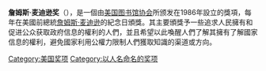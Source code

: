 {{expand|time=2015-05-30T03:38:48+00:00}}
{{unreferenced|time=2015-05-30T03:38:48+00:00}}
'''詹姆斯·麦迪逊奖'''（{{lang-en|James Madison Award}}），是一個由[[美国图书馆协会|美国图书馆协会]]所颁发在1986年設立的獎項，每年在美國前總統[[詹姆斯·麦迪逊|詹姆斯·麦迪逊]]的紀念日頒獎。其主要頒獎予一些追求人民擁有和促进公众获取政府信息的權利的人們，並且希望以此喚醒人們了解其擁有了解國家信息的權利，避免國家利用公權力限制人們獲取知識的渠道或方向。

[[Category:美国奖项|Category:美国奖项]]
[[Category:以人名命名的奖项|Category:以人名命名的奖项]]